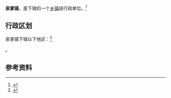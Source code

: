{{中国乡级行政区|14/08/25/107/000}}

'''泉掌镇'''，是{{PRC admin/fullname|14/08/25/107/000|3}}下辖的一个[[乡镇|乡镇]]级行政单位。<ref>{{PRC admin/ref sgc|{{PRC admin/parent|14/08/25/107/000}}}}</ref>

== 行政区划 ==

泉掌镇下辖以下地区：<ref>{{PRC admin/ref sgc|14/08/25/107/000}}</ref>

{{PRC admin/children|14/08/25/107/000}}。

== 参考资料 ==

{{reflist}}

{{行政区划小作品}}
{{PRC admin/navcat|14/08/25/107/000}}